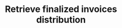 ---
openapi: "GET /analytics/finalized_invoices"
authMethod: "bearer"
title: "Retrieve finalized invoices distribution"
---